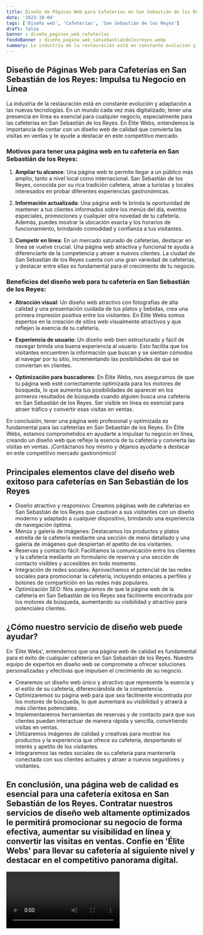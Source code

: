 ```yaml
---
title: Diseño de Páginas Web para Cafeterías en San Sebastián de los Reyes
date: '2023-10-04'
tags: ['Diseño web', 'Cafeterías', 'San Sebastián de los Reyes']
draft: false
banner : diseño_paginas_web_cafeterías
fondoBanner : diseño_pagina_web_sansebastiándelosreyes.webp
summary: La industria de la restauración está en constante evolución y adaptación a las nuevas tecnologías. En un mundo cada vez más digitalizado, tener una presencia en línea es esencial para cualquier negocio, especialmente para las cafeterías en San Sebastián de los Reyes. En Élite Webs, entendemos la importancia de contar con un diseño web de calidad que convierta las visitas en ventas y te ayude a destacar en este competitivo mercado.
---
```


## Diseño de Páginas Web para Cafeterías en San Sebastián de los Reyes: Impulsa tu Negocio en Línea

La industria de la restauración está en constante evolución y adaptación a las nuevas tecnologías. En un mundo cada vez más digitalizado, tener una presencia en línea es esencial para cualquier negocio, especialmente para las cafeterías en San Sebastián de los Reyes. En Élite Webs, entendemos la importancia de contar con un diseño web de calidad que convierta las visitas en ventas y te ayude a destacar en este competitivo mercado.

### Motivos para tener una página web en tu cafetería en San Sebastián de los Reyes:

1. **Ampliar tu alcance**: Una página web te permite llegar a un público más amplio, tanto a nivel local como internacional. San Sebastián de los Reyes, conocida por su rica tradición cafetera, atrae a turistas y locales interesados en probar diferentes experiencias gastronómicas.

2. **Información actualizada**: Una página web te brinda la oportunidad de mantener a tus clientes informados sobre los menús del día, eventos especiales, promociones y cualquier otra novedad de tu cafetería. Además, puedes mostrar la ubicación exacta y los horarios de funcionamiento, brindando comodidad y confianza a tus visitantes.

3. **Competir en línea**: En un mercado saturado de cafeterías, destacar en línea se vuelve crucial. Una página web atractiva y funcional te ayuda a diferenciarte de la competencia y atraer a nuevos clientes. La ciudad de San Sebastián de los Reyes cuenta con una gran variedad de cafeterías, y destacar entre ellas es fundamental para el crecimiento de tu negocio.

### Beneficios del diseño web para tu cafetería en San Sebastián de los Reyes:

- **Atracción visual**: Un diseño web atractivo con fotografías de alta calidad y una presentación cuidada de tus platos y bebidas, crea una primera impresión positiva entre los visitantes. En Élite Webs somos expertos en la creación de sitios web visualmente atractivos y que reflejen la esencia de tu cafetería.

- **Experiencia de usuario**: Un diseño web bien estructurado y fácil de navegar brinda una buena experiencia al usuario. Esto facilita que los visitantes encuentren la información que buscan y se sientan cómodos al navegar por tu sitio, incrementando las posibilidades de que se conviertan en clientes.

- **Optimización para buscadores**: En Élite Webs, nos aseguramos de que tu página web esté correctamente optimizada para los motores de búsqueda, lo que aumenta tus posibilidades de aparecer en los primeros resultados de búsqueda cuando alguien busca una cafetería en San Sebastián de los Reyes. Ser visible en línea es esencial para atraer tráfico y convertir esas visitas en ventas.

En conclusión, tener una página web profesional y optimizada es fundamental para las cafeterías en San Sebastián de los Reyes. En Élite Webs, estamos comprometidos en ayudarte a impulsar tu negocio en línea, creando un diseño web que refleje la esencia de tu cafetería y convierta las visitas en ventas. ¡Contáctanos hoy mismo y déjanos ayudarte a destacar en este competitivo mercado gastronómico!

<GifSeo />

<Cta />

## Principales elementos clave del diseño web exitoso para cafeterías en San Sebastián de los Reyes

- Diseño atractivo y responsivo: Creamos páginas web de cafeterías en San Sebastián de los Reyes que cautivan a sus visitantes con un diseño moderno y adaptado a cualquier dispositivo, brindando una experiencia de navegación óptima.
- Menús y galería de imágenes: Destacamos los productos y platos estrella de la cafetería mediante una sección de menú detallado y una galería de imágenes que despiertan el apetito de los visitantes.
- Reservas y contacto fácil: Facilitamos la comunicación entre los clientes y la cafetería mediante un formulario de reserva y una sección de contacto visibles y accesibles en todo momento.
- Integración de redes sociales: Aprovechamos el potencial de las redes sociales para promocionar la cafetería, incluyendo enlaces a perfiles y botones de compartición en las redes más populares.
- Optimización SEO: Nos aseguramos de que la página web de la cafetería en San Sebastián de los Reyes sea fácilmente encontrada por los motores de búsqueda, aumentando su visibilidad y atractivo para potenciales clientes.

## ¿Cómo nuestro servicio de diseño web puede ayudar?

En 'Élite Webs', entendemos que una página web de calidad es fundamental para el éxito de cualquier cafetería en San Sebastián de los Reyes. Nuestro equipo de expertos en diseño web se compromete a ofrecer soluciones personalizadas y efectivas que impulsen el crecimiento de su negocio.

- Crearemos un diseño web único y atractivo que represente la esencia y el estilo de su cafetería, diferenciándola de la competencia.
- Optimizaremos su página web para que sea fácilmente encontrada por los motores de búsqueda, lo que aumentará su visibilidad y atraerá a más clientes potenciales.
- Implementaremos herramientas de reservas y de contacto para que sus clientes puedan interactuar de manera rápida y sencilla, convirtiendo visitas en ventas.
- Utilizaremos imágenes de calidad y creativas para mostrar los productos y la experiencia que ofrece su cafetería, despertando el interés y apetito de los visitantes.
- Integraremos las redes sociales de su cafetería para mantenerla conectada con sus clientes actuales y atraer a nuevos seguidores y visitantes.

## En conclusión, una página web de calidad es esencial para una cafetería exitosa en San Sebastián de los Reyes. Contratar nuestros servicios de diseño web altamente optimizados le permitirá promocionar su negocio de forma efectiva, aumentar su visibilidad en línea y convertir las visitas en ventas. Confíe en 'Élite Webs' para llevar su cafetería al siguiente nivel y destacar en el competitivo panorama digital.

<Video />

<CtaBot job='Cafeterías' city='San Sebastián de los Reyes'/>

<Gmaps query='San Sebastián de los Reyes+españa+maps' />